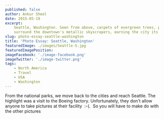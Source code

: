```yaml
---
published: false
author: Ankur Sheel
date: 2015-05-19
excerpt:
    Seattle, Washington. Seen from above, carpets of evergreen trees, pristine blue waters, and snowy white mountains
    surround the downtown's metallic skyscrapers, earning the city its nickname The Emerald City.
slug: photo-essay-seattle-washington
title: 'Photo Essay: Seattle, Washington'
featuredImage: ./images/Seattle-5.jpg
featuredImagePosition:
imageFacebook: './image-facebook.png'
imageTwitter: './image-twitter.png'
tags:
    - North America
    - Travel
    - USA
    - Washington
---
```



From the national parks, we move back to the cities and reach Seattle. The highlight was a visit to the Boeing factory.
Unfortunately, they don't allow anyone to take pictures at their facility  :-(.  So you will have to make do with the
other pictures

<ImageGallery relativeDirectory={props.path} />
